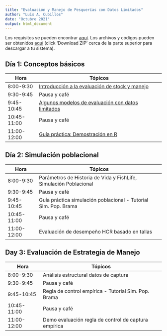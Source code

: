 ```yaml
---
title: "Evaluación y Manejo de Pesquerías con Datos Limitados"
author: "Luis A. Cubillos"
date: "Octubre 2021"
output: html_document
---
```


Los requisitos se pueden encontrar [aquí](https://luisacubillos.github.io/curso_sibecorp_evastock_datlim/index.html). Los archivos y códigos pueden ser obtenidos [aquí](https://github.com/LuisACubillos/curso_sibecorp_evastock_datlim) (click 'Download ZIP' cerca de la parte superior para descargar a tu sistema).

## Día 1: Conceptos básicos

Hora  | Tópicos
------------- | ----------------------------------------------------
8:00-9:30 | [Introducción a la evaluación de stock y manejo](https://luisacubillos.github.io/curso_sibecorp_evastock_datlim/Clases/clase_1_introductoria.pdf)
9:30-9:45 | Pausa y café
9:45-10:45 | [Algunos modelos de evaluación con datos limitados](https://luisacubillos.github.io/curso_sibecorp_evastock_datlim/Clases/clase_2_modelos_datalim.pdf)
10:45-11:00 | Pausa y café
11:00-12:00 | [Guía práctica: Demostración en R](https://luisacubillos.github.io/curso_sibecorp_evastock_datlim/Lab/Lab1_Guía_Práctica_Demo_DLM.pdf)

## Día 2: Simulación poblacional

Hora  | Tópicos
------------- | ----------------------------------------------------
8:00-9:30 | Parámetros de Historia de Vida y FishLife, Simulación Poblacional
9:30-9:45 | Pausa y café
9:45-10:45 | Guía práctica simulación poblacional - Tutorial Sim. Pop. Brama
10:45-11:00 | Pausa y café
11:00-12:00 | Evaluación de desempeño HCR basado en tallas

## Day 3: Evaluación de Estrategia de Manejo

Hora  | Tópicos
------------- | ----------------------------------------------------
8:00-9:30 | Análisis estructural datos de captura
9:30-9:45 | Pausa y café
9:45-10:45 | Regla de control empírica - Tutorial Sim. Pop. Brama
10:45-11:00 | Pausa y café
11:00-12:00 | Demo evaluación regla de control de captura empírica

